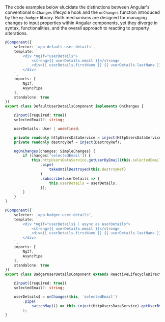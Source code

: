 
<Meta title="Reactivity / Examples / onChange real life example code"/>

The code examples below elucidate the distinctions between Angular's conventional `OnChanges` lifecycle hook and the `onChanges` function introduced by the `ng-badger` library. Both mechanisms are designed for managing changes to input properties within Angular components, yet they diverge in syntax, functionalities, and the overall approach to reacting to property alterations.

```typescript
@Component({
    selector: 'app-default-user-details',
    template: `
        <div *ngIf="userDetails">
            <strong>{{ userDetails.email }}</strong>
            <div>{{ userDetails.firstName }} {{ userDetails.lastName }}</div>
        </div>
    `,
    imports: [
        NgIf,
        AsyncPipe
    ],
    standalone: true
})
export class DefaultUserDetailsComponent implements OnChanges {

    @Input({required: true})
    selectedEmail?: string;

    userDetails: User | undefined;

    private readonly httpUsersDataService = inject(HttpUsersDataService);
    private readonly destroyRef = inject(DestroyRef);

    ngOnChanges(changes: SimpleChanges) {
        if (changes['selectedEmail']) {
            this.httpUsersDataService.getUserByEmail(this.selectedEmail)
                .pipe(
                    takeUntilDestroyed(this.destroyRef)
                )
                .subscribe(userDetails => {
                    this.userDetails = userDetails;
                });
        }
    }
}
```

```typescript
@Component({
    selector: 'app-badger-user-details',
    template: `
        <div *ngIf="userDetails$ | async as userDetails">
            <strong>{{ userDetails.email }}</strong>
            <div>{{ userDetails.firstName }} {{ userDetails.lastName }}</div>
        </div>
    `,
    imports: [
        NgIf,
        AsyncPipe
    ],
    standalone: true
})
export class BadgerUserDetailsComponent extends ReactiveLifecycleDirective {

    @Input({required: true})
    selectedEmail?: string;

    userDetails$ = onChanges(this, 'selectedEmail')
        .pipe(
            switchMap(() => this.inject(HttpUsersDataService).getUserByEmail(this.selectedEmail))
        );
}
```
